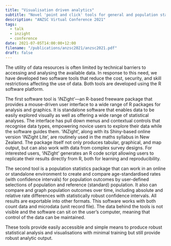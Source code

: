 ```yaml
---
title: "Visualisation driven analytics"
subtitle: "Novel 'point and click' tools for general and population statistical analysis"
description: "ANZSC Virtual Conference 2021"
tags:
  - talk
  - inzight
  - conference
date: 2021-07-05T14:00:00+12:00
filename: "/publications/anzsc2021/anzsc2021.pdf"
draft: false
---
```


The utility of data resources is often limited by technical barriers to accessing and analysing the available data. In response to this need, we have developed two software tools that reduce the cost, security, and skill restrictions affecting the use of data. Both tools are developed using the R software platform.

The first software tool is 'iNZight'---an R-based freeware package that provides a mouse-driven user interface to a wide range of R packages for analysis and graphics. It is standalone software that enables data to be easily explored visually as well as offering a wide range of statistical analyses. The interface has pull down menus and contextual controls that recognise data types, empowering novice users to explore their data while the software guides them. 'iNZight', along with its Shiny-based online version 'iNZight Lite', are routinely used in the maths syllabus in New Zealand. The package itself not only produces tabular, graphical, and map output, but can also work with data from complex survey designs. For interested users, 'iNZight' generates an R code script allowing users to replicate their results directly from R, both for learning and reproducibility.

The second tool is a population statistics package that can work in an online or standalone environment to create and compare age-standardised rates (with confidence intervals) for population outcomes by user-defined selections of population and reference (standard) population. It also can compare and graph population outcomes over time, including absolute and relative rate differences with statistically robust confidence intervals. All results are exportable into other formats. This software works with both count data and microdata (unit record file). The data behind the tools is not visible and the software can sit on the user’s computer, meaning that control of the data can be maintained.

These tools provide easily accessible and simple means to produce robust statistical analysis and visualisations with minimal training but still provide robust analytic output.
